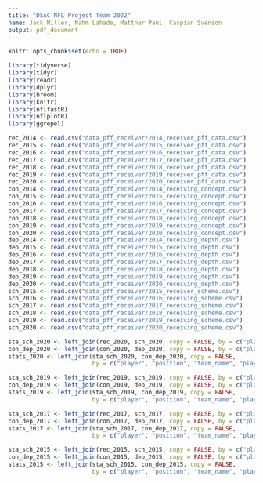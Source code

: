 ```yaml
---
title: "DSAC NFL Project Team 2022"
name: Jack Miller, Nahm Lahade, Matther Paul, Caspian Svenson
output: pdf_document
---
```


```r
knitr::opts_chunk$set(echo = TRUE)
```

```r
library(tidyverse)
library(tidyr)
library(readr)
library(dplyr)
library(broom)
library(knitr)
library(nflfastR)
library(nflplotR)
library(ggrepel)
```

```r
rec_2014 <- read.csv("data_pff_receiver/2014_receiver_pff_data.csv")
rec_2015 <- read.csv("data_pff_receiver/2015_receiver_pff_data.csv")
rec_2016 <- read.csv("data_pff_receiver/2016_receiver_pff_data.csv")
rec_2017 <- read.csv("data_pff_receiver/2017_receiver_pff_data.csv")
rec_2018 <- read.csv("data_pff_receiver/2018_receiver_pff_data.csv")
rec_2019 <- read.csv("data_pff_receiver/2019_receiver_pff_data.csv")
rec_2020 <- read.csv("data_pff_receiver/2020_receiver_pff_data.csv")
con_2014 <- read.csv("data_pff_receiver/2014_receiving_concept.csv")
con_2015 <- read.csv("data_pff_receiver/2015_receiving_concept.csv")
con_2016 <- read.csv("data_pff_receiver/2016_receiving_concept.csv")
con_2017 <- read.csv("data_pff_receiver/2017_receiving_concept.csv")
con_2018 <- read.csv("data_pff_receiver/2018_receiving_concept.csv")
con_2019 <- read.csv("data_pff_receiver/2019_receiving_concept.csv")
con_2020 <- read.csv("data_pff_receiver/2020_receiving_concept.csv")
dep_2014 <- read.csv("data_pff_receiver/2014_receiving_depth.csv")
dep_2015 <- read.csv("data_pff_receiver/2015_receiving_depth.csv")
dep_2016 <- read.csv("data_pff_receiver/2016_receiving_depth.csv")
dep_2017 <- read.csv("data_pff_receiver/2017_receiving_depth.csv")
dep_2018 <- read.csv("data_pff_receiver/2018_receiving_depth.csv")
dep_2019 <- read.csv("data_pff_receiver/2019_receiving_depth.csv")
dep_2020 <- read.csv("data_pff_receiver/2020_receiving_depth.csv")
sch_2015 <- read.csv("data_pff_receiver/2015_receiver_scheme.csv")
sch_2016 <- read.csv("data_pff_receiver/2016_receiving_scheme.csv")
sch_2017 <- read.csv("data_pff_receiver/2017_receiving_scheme.csv")
sch_2018 <- read.csv("data_pff_receiver/2018_receiving_scheme.csv")
sch_2019 <- read.csv("data_pff_receiver/2019_receiving_scheme.csv")
sch_2020 <- read.csv("data_pff_receiver/2020_receiving_scheme.csv")
```

```r
sta_sch_2020 <- left_join(rec_2020, sch_2020, copy = FALSE, by = c("player", "position", "team_name", "player_game_count", "player_id", "declined_penalties", "franchise_id")) 
con_dep_2020 <- left_join(con_2020, dep_2020, copy = FALSE, by = c("player", "position", "team_name", "player_game_count", "player_id", "declined_penalties", "franchise_id"))
stats_2020 <- left_join(sta_sch_2020, con_dep_2020, copy = FALSE, 
                        by = c("player", "position", "team_name", "player_game_count", "player_id", "declined_penalties", "franchise_id"))

sta_sch_2019 <- left_join(rec_2019, sch_2019, copy = FALSE, by = c("player", "position", "team_name", "player_game_count", "player_id", "declined_penalties", "franchise_id")) 
con_dep_2019 <- left_join(con_2019, dep_2019, copy = FALSE, by = c("player", "position", "team_name", "player_game_count", "player_id", "declined_penalties", "franchise_id"))
stats_2019 <- left_join(sta_sch_2019, con_dep_2019, copy = FALSE, 
                        by = c("player", "position", "team_name", "player_game_count", "player_id", "declined_penalties", "franchise_id"))

sta_sch_2017 <- left_join(rec_2017, sch_2017, copy = FALSE, by = c("player", "position", "team_name", "player_game_count", "player_id", "declined_penalties", "franchise_id")) 
con_dep_2017 <- left_join(con_2017, dep_2017, copy = FALSE, by = c("player", "position", "team_name", "player_game_count", "player_id", "declined_penalties", "franchise_id"))
stats_2017 <- left_join(sta_sch_2017, con_dep_2017, copy = FALSE, 
                        by = c("player", "position", "team_name", "player_game_count", "player_id", "declined_penalties", "franchise_id"))

sta_sch_2015 <- left_join(rec_2015, sch_2015, copy = FALSE, by = c("player", "position", "team_name", "player_game_count", "player_id", "declined_penalties", "franchise_id")) 
con_dep_2015 <- left_join(con_2015, dep_2015, copy = FALSE, by = c("player", "position", "team_name", "player_game_count", "player_id", "declined_penalties", "franchise_id"))
stats_2015 <- left_join(sta_sch_2015, con_dep_2015, copy = FALSE, 
                        by = c("player", "position", "team_name", "player_game_count", "player_id", "declined_penalties", "franchise_id"))



```




